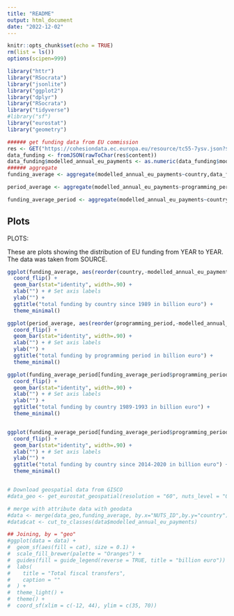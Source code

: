 ```yaml
---
title: "README"
output: html_document
date: "2022-12-02"
---
```


```r
knitr::opts_chunk$set(echo = TRUE)
rm(list = ls())
options(scipen=999)

library("httr")
library("RSocrata")
library("jsonlite")
library("ggplot2")
library("dplyr")
library("RSocrata")
library("tidyverse")
#library("sf")
library("eurostat")
library("geometry")

###### get funding data from EU commission
res <- GET("https://cohesiondata.ec.europa.eu/resource/tc55-7ysv.json?$limit=80000")
data_funding <- fromJSON(rawToChar(res$content))
data_funding$modelled_annual_eu_payments <- as.numeric(data_funding$modelled_annual_eu_payments)/1000000000
###### aggregate 
funding_average <- aggregate(modelled_annual_eu_payments~country,data_funding,sum)

period_average <- aggregate(modelled_annual_eu_payments~programming_period,data_funding,sum)

funding_average_period <- aggregate(modelled_annual_eu_payments~country+programming_period,data_funding,sum)

```

## Plots

PLOTS:

These are plots showing the distribution of EU funding from YEAR to YEAR. The data was taken from SOURCE.
```r

ggplot(funding_average, aes(reorder(country,-modelled_annual_eu_payments),modelled_annual_eu_payments )) +
  coord_flip() +
  geom_bar(stat="identity", width=.90) + 
  xlab("") + # Set axis labels
  ylab("") + 
  ggtitle("total funding by country since 1989 in billion euro") + 
  theme_minimal()

ggplot(period_average, aes(reorder(programming_period,-modelled_annual_eu_payments),modelled_annual_eu_payments )) +
  coord_flip() +
  geom_bar(stat="identity", width=.90) + 
  xlab("") + # Set axis labels
  ylab("") + 
  ggtitle("total funding by programming period in billion euro") + 
  theme_minimal()

ggplot(funding_average_period[funding_average_period$programming_period=="1989-1993",], aes(reorder(country,-modelled_annual_eu_payments),modelled_annual_eu_payments )) +
  coord_flip() +
  geom_bar(stat="identity", width=.90) + 
  xlab("") + # Set axis labels
  ylab("") + 
  ggtitle("total funding by country 1989-1993 in billion euro") + 
  theme_minimal()


ggplot(funding_average_period[funding_average_period$programming_period=="2014-2020",], aes(reorder(country,-modelled_annual_eu_payments),modelled_annual_eu_payments )) +
  coord_flip() +
  geom_bar(stat="identity", width=.90) + 
  xlab("") + # Set axis labels
  ylab("") + 
  ggtitle("total funding by country since 2014-2020 in billion euro") + 
  theme_minimal()


# Download geospatial data from GISCO
#data_geo <- get_eurostat_geospatial(resolution = "60", nuts_level = "0", year = 2021)

# merge with attribute data with geodata
#data <- merge(data_geo,funding_average, by.x="NUTS_ID",by.y="country")
#data$cat <- cut_to_classes(data$modelled_annual_eu_payments)

## Joining, by = "geo"
#ggplot(data = data) +
#  geom_sf(aes(fill = cat), size = 0.1) +
#  scale_fill_brewer(palette = "Oranges") +
#  guides(fill = guide_legend(reverse = TRUE, title = "billion euro")) +
#  labs(
#    title = "Total fiscal transfers",
#    caption = ""
#  ) +
#  theme_light() +
#  theme() +
#  coord_sf(xlim = c(-12, 44), ylim = c(35, 70))

```

